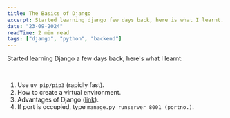 ```yaml
---
title: The Basics of Django
excerpt: Started learning django few days back, here is what I learnt...
date: "23-09-2024"
readTime: 2 min read
tags: ["django", "python", "backend"]
---
```


Started learning Django a few days back, here's what I learnt:<br />

<br />

1. Use `uv pip/pip3` (rapidly fast).<br />
2. How to create a virtual environment.<br />
3. Advantages of Django ([link](https://djangoproject.com)).<br />
4. If port is occupied, type `manage.py runserver 8001 (portno.)`.<br />
